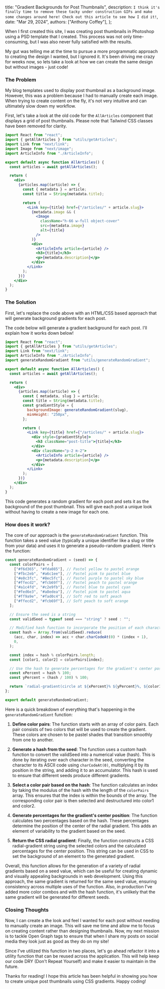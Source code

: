   title: "Gradient Backgrounds for Post Thumbnails",
  description: `I think it's finally time to remove these tacky under construction GIFs and make some changes around here! Check out this article to see how I did it!`,
  date: "Mar 29, 2024",
  authors: ["Anthony Coffey"],
};

When I first created this site, I was creating post thumbnails in Photoshop using
a PSD template that I created. This process was not only time-consuming, but I was also never fully satisfied with the results.

My gut was telling me at the time to pursue a more programmatic approach to creating the design I wanted, but I ignored it.
It's been driving me crazy for weeks now, so lets take a look at how we can create the same design but without images - just code!

### The Problem

My blog templates used to display post thumbnail as a background image. However, this was a problem because I had to manually
create each image. When trying to create content on the fly, it's not very intuitive and can ultimately slow down my workflow.

First, let's take a look at the old code for the `AllArticles` component that displays a grid of post thumbnails. Please note that Tailwind CSS classes have been removed for clarity.

```jsx
import React from "react";
import { getAllArticles } from "utils/getArticles";
import Link from "next/link";
import Image from "next/image";
import ArticleInfo from "./ArticleInfo";

export default async function AllArticles() {
  const articles = await getAllArticles();

  return (
    <div>
      {articles.map((article) => {
        const { metadata } = article;
        const title = String(metadata.title);

        return (
          <Link key={title} href={"/articles/" + article.slug}>
            {metadata.image && (
              <Image
                className="h-66 w-full object-cover"
                src={metadata.image}
                alt={title}
              />
            )}
            <div>
              <ArticleInfo article={article} />
              <h3>{title}</h3>
              <p>{metadata.description}</p>
            </div>
          </Link>
        );
      })}
    </div>
  );
}
```

### The Solution

First, let's replace the code above with an HTML/CSS based approach that will generate background gradients for each post.

The code below will generate a gradient background for each post. I'll explain how it works down below!

```jsx
import React from "react";
import { getAllArticles } from "utils/getArticles";
import Link from "next/link";
import ArticleInfo from "./ArticleInfo";
import generateRandomGradient from "utils/generateRandomGradient";

export default async function AllArticles() {
  const articles = await getAllArticles();

  return (
    <div>
      {articles.map((article) => {
        const { metadata, slug } = article;
        const title = String(metadata.title);
        const gradientStyle = {
          backgroundImage: generateRandomGradient(slug),
          minHeight: "250px",
        };

        return (
          <Link key={title} href={"/articles/" + article.slug}>
            <div style={gradientStyle}>
              <h3 className="post-title">{title}</h3>
            </div>
            <div className="p-2 m-2">
              <ArticleInfo article={article} />
              <p>{metadata.description}</p>
            </div>
          </Link>
        );
      })}
    </div>
  );
}
```

This code generates a random gradient for each post and sets it as the background of the post thumbnail. This will give each post a unique look without having to create a new image for each one.

### How does it work?

The core of our approach is the `generateRandomGradient` function. This function takes a seed value (typically a unique identifier like a slug or title from your data) and uses it to generate a pseudo-random gradient. Here's the function:

```js
const generateRandomGradient = (seed) => {
  const colorPairs = [
    ["#f6d365", "#fda085"], // Pastel yellow to pastel orange
    ["#fbc2eb", "#a6c1ee"], // Pastel pink to pastel blue
    ["#e0c3fc", "#8ec5fc"], // Pastel purple to pastel sky blue
    ["#ffecd2", "#fcb69f"], // Pastel peach to pastel orange
    ["#a1c4fd", "#c2e9fb"], // Pastel blue to pastel cyan
    ["#fed6e3", "#a8edea"], // Pastel pink to pastel aqua
    ["#ff9a9e", "#fad0c4"], // Soft red to soft peach
    ["#ffecd2", "#fcb69f"], // Soft peach to soft orange
  ];

  // Ensure the seed is a string
  const validSeed = typeof seed === "string" ? seed : "";

  // Modified hash function to incorporate the position of each character
  const hash = Array.from(validSeed).reduce(
    (acc, char, index) => acc + char.charCodeAt(0) * (index + 1),
    0,
  );

  const index = hash % colorPairs.length;
  const [color1, color2] = colorPairs[index];

  // Use the hash to generate percentages for the gradient's center position
  const xPercent = hash % 100;
  const yPercent = (hash / 100) % 100;

  return `radial-gradient(circle at ${xPercent}% ${yPercent}%, ${color1}, ${color2})`;
};

export default generateRandomGradient;
```

Here is a quick breakdown of everything that's happening in the `generateRandomGradient` function:

1. **Define color pairs**: The function starts with an array of color pairs. Each pair consists of two colors that will be used to create the gradient. These colors are chosen to be pastel shades that transition smoothly from one to another.

2. **Generate a hash from the seed**: The function uses a custom hash function to convert the validSeed into a numerical value (hash). This is done by iterating over each character in the seed, converting the character to its ASCII code using `charCodeAt(0)`, multiplying it by its position in the string, and adding it to an accumulator. This hash is used to ensure that different seeds produce different gradients.

3. **Select a color pair based on the hash**: The function calculates an index by taking the modulus of the hash with the length of the `colorPairs` array. This ensures that the index is within the bounds of the array. The corresponding color pair is then selected and destructured into color1 and color2.

4. **Generate percentages for the gradient's center position**: The function calculates two percentages based on the hash. These percentages determine the position of the center of the radial gradient. This adds an element of variability to the gradient based on the seed.

5. **Return the CSS radial gradient**: Finally, the function constructs a CSS radial-gradient string using the selected colors and the calculated percentages for the center position. This string can be used in CSS to set the background of an element to the generated gradient.

Overall, this function allows for the generation of a variety of radial gradients based on a seed value, which can be useful for creating dynamic and visually appealing backgrounds in web development. Using this approach, the same gradient is returned for the same seed value, ensuring consistency across multiple uses of the function. Also, in production I've added more color combos and with the hash function, it's unlikely that the same gradient will be generated for different seeds.

### Closing Thoughts

Now, I can create a the look and feel I wanted for each post without needing to manually create an image. This will save me time and allow me to focus on creating content rather than designing thumbnails. Now, my next mission is to tackle Open Graph tags to ensure that when I share my posts on social media they look just as good as they do on my site!

Since I've utilized this function in two places, let's go ahead refactor it into a utility function that can be reused across the application. This will help keep our code DRY (Don't Repeat Yourself) and make it easier to maintain in the future.

Thanks for reading! I hope this article has been helpful in showing you how to create unique post thumbnails using CSS gradients. Happy coding!
